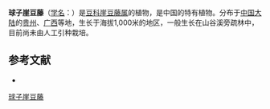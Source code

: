 {{Speciesbox
| name = 球子崖豆藤
| status = 
| status_system = 
| image =
| genus = Millettia
| species = sphaerosperma
| authority = Z. Wei in Act.
}}

'''球子崖豆藤'''（[[学名|学名]]：{{lang|la|''Millettia sphaerosperma''}}）是[[豆科|豆科]][[崖豆藤属|崖豆藤属]]的植物，是中国的特有植物。分布于[[中国大陆|中国大陆]]的[[贵州|贵州]]、[[广西|广西]]等地，生长于海拔1,000米的地区，一般生长在山谷溪旁疏林中，目前尚未由人工引种栽培。

== 参考文献 ==
<div class="references-small">
* {{cite web| url =http://www.bioinfo.cn/db05/KmzwSpecies.php?action=view&id=16352| title =球子崖豆藤| work =《中国高等植物数据库全库》| publisher =中国科学院微生物研究所| author =昆明植物研究所| accessdate =2009-02-25| deadurl =yes| archiveurl =https://web.archive.org/web/20160305004320/http://www.bioinfo.cn/db05/KmzwSpecies.php?action=view&id=16352| archivedate =2016-03-05}}
</div>
{{Taxonbar|from=Q15228159}}

[[Category:崖豆藤属|球子崖豆藤]]


{{植物小作品}}